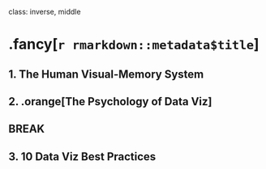 
class: inverse, middle

# .fancy[`r rmarkdown::metadata$title`]

## 1. The Human Visual-Memory System
## 2. .orange[The Psychology of Data Viz]

## BREAK

## 3. 10 Data Viz Best Practices
